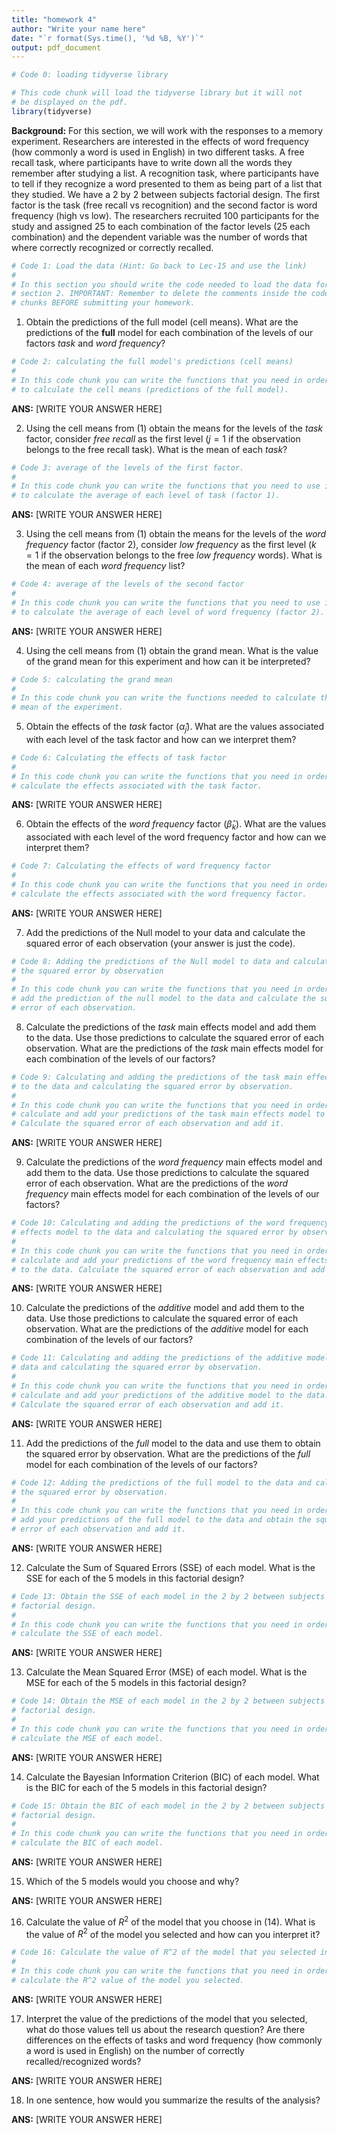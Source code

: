 ```yaml
---
title: "homework 4"
author: "Write your name here"
date: "`r format(Sys.time(), '%d %B, %Y')`"
output: pdf_document
---
```


```r
# Code 0: loading tidyverse library

# This code chunk will load the tidyverse library but it will not 
# be displayed on the pdf.
library(tidyverse)
```

**Background:** For this section, we will work with the responses to a memory 
experiment. Researchers are interested in the effects of word frequency (how 
commonly a word is used in English) in two different tasks. A free recall task, 
where participants have to write down all the words they remember after studying
a list. A recognition task, where participants have to tell if they recognize a 
word presented to them as being part of a list that they studied. We have a 
2 by 2 between subjects factorial design. The first factor is the task (free 
recall vs recognition) and the second factor is word frequency (high vs low). 
The researchers recruited 100 participants for the study and assigned 25 to each 
combination of the factor levels (25 each combination) and the dependent 
variable was the number of words that where correctly recognized or correctly 
recalled.


```r
# Code 1: Load the data (Hint: Go back to Lec-15 and use the link)
#
# In this section you should write the code needed to load the data for
# section 2. IMPORTANT: Remember to delete the comments inside the code 
# chunks BEFORE submitting your homework.
```

1. Obtain the predictions of the full model (cell means). What are the 
predictions of the **full** model for each combination of the levels of our 
factors *task* and *word frequency*?

```r
# Code 2: calculating the full model's predictions (cell means)
#
# In this code chunk you can write the functions that you need in order 
# to calculate the cell means (predictions of the full model).
```

**ANS:** [WRITE YOUR ANSWER HERE]

2. Using the cell means from (1) obtain the means for the levels of the *task* 
factor, consider *free recall* as the first level ($j=1$ if the observation
belongs to the free recall task). What is the mean of each *task*?

```r
# Code 3: average of the levels of the first factor.
#
# In this code chunk you can write the functions that you need to use in order 
# to calculate the average of each level of task (factor 1).
```

**ANS:** [WRITE YOUR ANSWER HERE]

3. Using the cell means from (1) obtain the means for the levels of the 
*word frequency* factor (factor 2), consider *low frequency* as the first level 
($k=1$ if the observation belongs to the free *low frequency* words). What is 
the mean of each *word frequency* list?

```r
# Code 4: average of the levels of the second factor
#
# In this code chunk you can write the functions that you need to use in order 
# to calculate the average of each level of word frequency (factor 2).
```

**ANS:** [WRITE YOUR ANSWER HERE]

4. Using the cell means from (1) obtain the grand mean. What is the value of the 
grand mean for this experiment and how can it be interpreted?

```r
# Code 5: calculating the grand mean
#
# In this code chunk you can write the functions needed to calculate the grand 
# mean of the experiment.
```

5. Obtain the effects of the *task* factor ($\hat{\alpha}_j$). What are the 
values associated with each level of the task factor and how can we interpret 
them?

```r
# Code 6: Calculating the effects of task factor
#
# In this code chunk you can write the functions that you need in order to 
# calculate the effects associated with the task factor.
```

**ANS:** [WRITE YOUR ANSWER HERE]

6. Obtain the effects of the *word frequency* factor ($\hat{\beta}_k$). What are 
the values associated with each level of the word frequency factor and how can 
we interpret them?

```r
# Code 7: Calculating the effects of word frequency factor
#
# In this code chunk you can write the functions that you need in order to 
# calculate the effects associated with the word frequency factor.
```

**ANS:** [WRITE YOUR ANSWER HERE]

7. Add the predictions of the Null model to your data and calculate the squared 
error of each observation (your answer is just the code).

```r
# Code 8: Adding the predictions of the Null model to data and calculating
# the squared error by observation
#
# In this code chunk you can write the functions that you need in order to 
# add the prediction of the null model to the data and calculate the squared 
# error of each observation.
```

8. Calculate the predictions of the *task* main effects model and add them to 
the data. Use those predictions to calculate the squared error of each 
observation. What are the predictions of the *task* main effects model for each
combination of the levels of our factors?

```r
# Code 9: Calculating and adding the predictions of the task main effects model
# to the data and calculating the squared error by observation.
#
# In this code chunk you can write the functions that you need in order to 
# calculate and add your predictions of the task main effects model to the data. 
# Calculate the squared error of each observation and add it.
```

**ANS:** [WRITE YOUR ANSWER HERE]

9. Calculate the predictions of the *word frequency* main effects model and add 
them to the data. Use those predictions to calculate the squared error of each 
observation. What are the predictions of the *word frequency* main effects model 
for each combination of the levels of our factors?

```r
# Code 10: Calculating and adding the predictions of the word frequency main 
# effects model to the data and calculating the squared error by observation.
#
# In this code chunk you can write the functions that you need in order to 
# calculate and add your predictions of the word frequency main effects model 
# to the data. Calculate the squared error of each observation and add it.
```

**ANS:** [WRITE YOUR ANSWER HERE]

10. Calculate the predictions of the *additive* model and add them to the data.
Use those predictions to calculate the squared error of each observation. What 
are the predictions of the *additive* model for each combination of the levels 
of our factors?

```r
# Code 11: Calculating and adding the predictions of the additive model to the 
# data and calculating the squared error by observation.
#
# In this code chunk you can write the functions that you need in order to 
# calculate and add your predictions of the additive model to the data. 
# Calculate the squared error of each observation and add it.
```

**ANS:** [WRITE YOUR ANSWER HERE]

11. Add the predictions of the *full* model to the data and use them to obtain 
the squared error by observation. What are the predictions of the *full* model
for each combination of the levels of our factors?

```r
# Code 12: Adding the predictions of the full model to the data and calculating 
# the squared error by observation.
#
# In this code chunk you can write the functions that you need in order to 
# add your predictions of the full model to the data and obtain the squared 
# error of each observation and add it.
```

**ANS:** [WRITE YOUR ANSWER HERE]

12. Calculate the Sum of Squared Errors (SSE) of each model. What is the SSE 
for each of the 5 models in this factorial design?

```r
# Code 13: Obtain the SSE of each model in the 2 by 2 between subjects
# factorial design.
#
# In this code chunk you can write the functions that you need in order 
# calculate the SSE of each model.
```

**ANS:** [WRITE YOUR ANSWER HERE]

13. Calculate the Mean Squared Error (MSE) of each model. What is the MSE 
for each of the 5 models in this factorial design?

```r
# Code 14: Obtain the MSE of each model in the 2 by 2 between subjects
# factorial design.
#
# In this code chunk you can write the functions that you need in order 
# calculate the MSE of each model.
```

**ANS:** [WRITE YOUR ANSWER HERE]

14. Calculate the Bayesian Information Criterion (BIC) of each model. What is 
the BIC for each of the 5 models in this factorial design?

```r
# Code 15: Obtain the BIC of each model in the 2 by 2 between subjects
# factorial design.
#
# In this code chunk you can write the functions that you need in order 
# calculate the BIC of each model.
```

**ANS:** [WRITE YOUR ANSWER HERE]

15. Which of the 5 models would you choose and why?

**ANS:** [WRITE YOUR ANSWER HERE]

16. Calculate the value of $R^2$ of the model that you choose in (14). What is 
the value of $R^2$ of the model you selected and how can you interpret it?

```r
# Code 16: Calculate the value of R^2 of the model that you selected in (14).
#
# In this code chunk you can write the functions that you need in order 
# calculate the R^2 value of the model you selected.
```

**ANS:** [WRITE YOUR ANSWER HERE]

17. Interpret the value of the predictions of the model that you selected, what
do those values tell us about the research question? Are there differences on 
the effects of tasks and word frequency (how commonly a word is used in English) 
on the number of correctly recalled/recognized words?

**ANS:** [WRITE YOUR ANSWER HERE]

18. In one sentence, how would you summarize the results of the analysis? 

**ANS:** [WRITE YOUR ANSWER HERE]